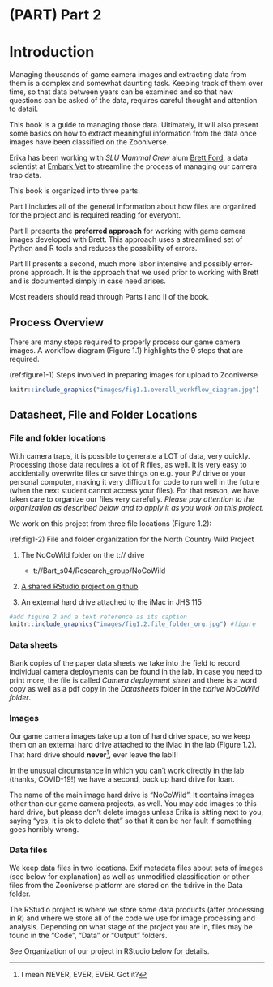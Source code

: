 # (PART) Part 2 {-}
# Introduction
Managing thousands of game camera images and extracting data from them is a complex and somewhat daunting task. Keeping track of them over time, so that data between years can be examined and so that new questions can be asked of the data, requires careful thought and attention to detail.

This book is a guide to managing those data. Ultimately, it will also present some basics on how to extract meaningful information from the data once images have been classified on the Zooniverse.

Erika has been working with *SLU Mammal Crew* alum [Brett Ford](https://www.zooniverse.org/projects/barthelmess/north-country-wild/about/team), a data scientist at [Embark Vet](https://embarkvet.com/) to streamline the process of managing our camera trap data.

This book is organized into three parts.

Part I includes all of the general information about how files are organized for the project and is required reading for everyont.

Part II presents the **preferred approach** for working with game camera images developed with Brett.  This approach uses a streamlined set of Python and R tools and reduces the possibility of errors.

Part III presents a second, much more labor intensive and possibly error-prone approach. It is the approach that we used prior to working with Brett and is documented simply in case need arises. 

Most readers should read through Parts I and II of the book.

## Process Overview

There are many steps required to properly process our game camera images. A workflow diagram (Figure 1.1) highlights the 9 steps that are required.




(ref:figure1-1) Steps involved in preparing images for upload to Zooniverse



```r
knitr::include_graphics("images/fig1.1.overall_workflow_diagram.jpg")
```





## Datasheet, File and Folder Locations
### File and folder locations
With camera traps, it is possible to generate a LOT of data, very quickly. Processing those data requires a lot of R files, as well. It is very easy to accidentally overwrite files or save things on e.g. your P:/ drive or your personal computer, making it very difficult for code to run well in the future (when the next student cannot access your files). For that reason, we have taken care to organize our files very carefully. *Please pay attention to the organization as described below and to apply it as you work on this project.*

We work on this project from three file locations (Figure 1.2):

(ref:fig1-2) File and folder organization for the North Country Wild Project

1. The NoCoWild folder on the t:// drive
    - t://Bart_s04/Research_group/NoCoWild

2.  [A shared RStudio project on github](https://github.com/erethizon/NoCoWildDataProcessing)

3.  An external hard drive attached to the iMac in JHS 115


```r
#add figure 2 and a text reference as its caption
knitr::include_graphics("images/fig1.2.file_folder_org.jpg") #figure
```

### Data sheets

Blank copies of the paper data sheets we take into the field to record individual camera deployments can be found in the lab. In case you need to print more, the file is called *Camera deployment sheet* and there
is a word copy as well as a pdf copy in the *Datasheets* folder in the *t:drive NoCoWild folder*.

### Images

Our game camera images take up a ton of hard drive space, so we keep them on an external hard drive attached to the iMac in the lab (Figure 1.2). That hard drive should **never**[^1], ever leave the lab!!! 

In the unusual circumstance in which you can't work directly in the lab (thanks, COVID-19!) we have a second, back up hard drive for loan.

The name of the main image hard drive is "NoCoWild". It contains
images other than our game camera projects, as well. You may add images to this hard drive, but please don't delete images unless Erika is sitting next to you, saying "yes, it is ok to delete that" so that it can be her fault if something goes horribly wrong.

### Data files

We keep data files in two locations. Exif metadata files about sets of images (see below for explanation) as well as unmodified classification or other files from the Zooniverse platform are stored on the t:drive in the Data folder.

The RStudio project is where we store some data products (after
processing in R) and where we store all of the code we use for image processing and analysis. Depending on what stage of the project you are in, files may be found in the "Code", "Data" or "Output" folders.

See Organization of our project in RStudio below for details.

[^1]: I mean NEVER, EVER, EVER. Got it?


